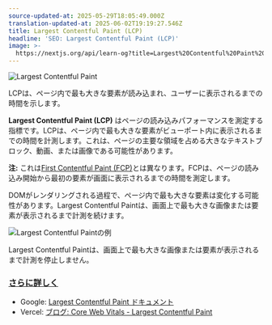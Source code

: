 ```yaml
---
source-updated-at: 2025-05-29T18:05:49.000Z
translation-updated-at: 2025-06-02T19:19:27.546Z
title: Largest Contentful Paint (LCP)
headline: 'SEO: Largest Contentful Paint (LCP)'
image: >-
  https://nextjs.org/api/learn-og?title=Largest%20Contentful%20Paint%20(LCP)&amp;chapter=18
---
```


![Largest Contentful Paint](https://h8DxKfmAPhn8O0p3.public.blob.vercel-storage.com/learn/pages-router/seo/lcp.png)

LCPは、ページ内で最も大きな要素が読み込まれ、ユーザーに表示されるまでの時間を示します。

**Largest Contentful Paint (LCP)** はページの読み込みパフォーマンスを測定する指標です。LCPは、ページ内で最も大きな要素がビューポート内に表示されるまでの時間を計測します。これは、ページの主要な領域を占める大きなテキストブロック、動画、または画像である可能性があります。

**注:** これは[First Contentful Paint (FCP)](https://web.dev/fcp/)とは異なります。FCPは、ページの読み込み開始から最初の要素が画面に表示されるまでの時間を測定します。

DOMがレンダリングされる過程で、ページ内で最も大きな要素は変化する可能性があります。Largest Contentful Paintは、画面上で最も大きな画像または要素が表示されるまで計測を続けます。

![Largest Contentful Paintの例](https://h8DxKfmAPhn8O0p3.public.blob.vercel-storage.com/learn/pages-router/seo/lcp-example.png)

Largest Contentful Paintは、画面上で最も大きな画像または要素が表示されるまで計測を停止しません。

### [さらに詳しく](#further-reading)

*   Google: [Largest Contentful Paint ドキュメント](https://web.dev/lcp/)
*   Vercel: [ブログ: Core Web Vitals - Largest Contentful Paint](https://vercel.com/blog/core-web-vitals#largest-contentful-paint)